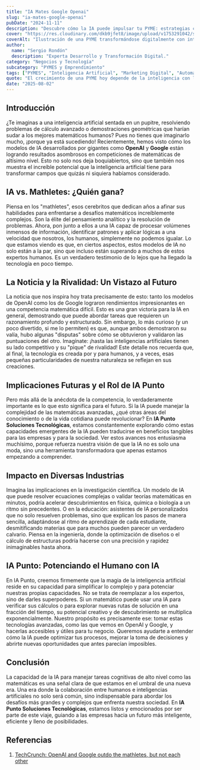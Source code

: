 ```yaml
---
title: "IA Mates Google Openai"
slug: "ia-mates-google-openai"
pubDate: "2024-11-11"
description: "Descubre cómo la IA puede impulsar tu PYME: estrategias concretas de marketing, automatización y datos para aumentar ventas."
cover: "https://res.cloudinary.com/dkb9jfet8/image/upload/v1753291042/small-business_kk56r6.jpg"
coverAlt: "Ilustración de una PYME transformándose digitalmente con inteligencia artificial."
author:
  name: "Sergio Rondón"
  description: "Experta Desarrollo y Transformación Digital."
category: "Negocios y Tecnología"
subcategory: "PYMES y Emprendimiento"
tags: ["PYMES", "Inteligencia Artificial", "Marketing Digital", "Automatización", "Ventas"]
quote: "El crecimiento de una PYME hoy depende de la inteligencia con la que se aplican datos, IA y estrategia. — Sergio Rondón"
date: "2025-08-02"
---
```




<h2 id="introduccion">Introducción</h2>

¿Te imaginas a una inteligencia artificial sentada en un pupitre, resolviendo problemas de cálculo avanzado o demostraciones geométricas que harían sudar a los mejores matemáticos humanos? Pues no tienes que imaginarlo mucho, ¡porque ya está sucediendo! Recientemente, hemos visto cómo los modelos de IA desarrollados por gigantes como <strong>OpenAI</strong> y <strong>Google</strong> están logrando resultados asombrosos en competiciones de matemáticas de altísimo nivel. Esto no solo nos deja boquiabiertos, sino que también nos muestra el increíble potencial que la inteligencia artificial tiene para transformar campos que quizás ni siquiera habíamos considerado.

<h2 id="ia-vs-mathletes">IA vs. Mathletes: ¿Quién gana?</h2>

Piensa en los "mathletes", esos cerebritos que dedican años a afinar sus habilidades para enfrentarse a desafíos matemáticos increíblemente complejos. Son la élite del pensamiento analítico y la resolución de problemas. Ahora, pon junto a ellos a una IA capaz de procesar volúmenes inmensos de información, identificar patrones y aplicar lógicas a una velocidad que nosotros, los humanos, simplemente no podemos igualar. Lo que estamos viendo es que, en ciertos aspectos, estos modelos de IA no solo están a la par, sino que incluso están superando a muchos de estos expertos humanos. Es un verdadero testimonio de lo lejos que ha llegado la tecnología en poco tiempo.

<h2 id="la-noticia-y-la-rivalidad">La Noticia y la Rivalidad: Un Vistazo al Futuro</h2>

La noticia que nos inspira hoy trata precisamente de esto: tanto los modelos de OpenAI como los de Google lograron rendimientos impresionantes en una competencia matemática difícil. Esto es una gran victoria para la IA en general, demostrando que puede abordar tareas que requieren un razonamiento profundo y estructurado. Sin embargo, lo más curioso (y un poco divertido, si me lo permiten) es que, aunque ambos demostraron su valía, hubo algunas "disputas" sobre cómo se obtuvieron y validaron las puntuaciones del otro. Imagínate: ¡hasta las inteligencias artificiales tienen su lado competitivo y su "pique" de rivalidad! Este detalle nos recuerda que, al final, la tecnología es creada por y para humanos, y a veces, esas pequeñas particularidades de nuestra naturaleza se reflejan en sus creaciones.

<h2 id="implicaciones-futuras-y-el-rol-de-ia-punto">Implicaciones Futuras y el Rol de IA Punto</h2>

Pero más allá de la anécdota de la competencia, lo verdaderamente importante es lo que esto significa para el futuro. Si la IA puede manejar la complejidad de las matemáticas avanzadas, ¿qué otras áreas del conocimiento o de la vida cotidiana puede revolucionar? En <strong>IA Punto Soluciones Tecnológicas</strong>, estamos constantemente explorando cómo estas capacidades emergentes de la IA pueden traducirse en beneficios tangibles para las empresas y para la sociedad. Ver estos avances nos entusiasma muchísimo, porque refuerza nuestra visión de que la IA no es solo una moda, sino una herramienta transformadora que apenas estamos empezando a comprender.

<h2 id="impacto-en-diversas-industrias">Impacto en Diversas Industrias</h2>

Imagina las implicaciones en la investigación científica. Un modelo de IA que puede resolver ecuaciones complejas o validar teorías matemáticas en minutos, podría acelerar descubrimientos en física, química o biología a un ritmo sin precedentes. O en la educación: asistentes de IA personalizados que no solo resuelven problemas, sino que explican los pasos de manera sencilla, adaptándose al ritmo de aprendizaje de cada estudiante, desmitificando materias que para muchos pueden parecer un verdadero calvario. Piensa en la ingeniería, donde la optimización de diseños o el cálculo de estructuras podría hacerse con una precisión y rapidez inimaginables hasta ahora.

<h2 id="ia-punto-y-colaboracion">IA Punto: Potenciando el Humano con IA</h2>

En IA Punto, creemos firmemente que la magia de la inteligencia artificial reside en su capacidad para simplificar lo complejo y para potenciar nuestras propias capacidades. No se trata de reemplazar a los expertos, sino de darles superpoderes. Si un matemático puede usar una IA para verificar sus cálculos o para explorar nuevas rutas de solución en una fracción del tiempo, su potencial creativo y de descubrimiento se multiplica exponencialmente. Nuestro propósito es precisamente ese: tomar estas tecnologías avanzadas, como las que vemos en OpenAI y Google, y hacerlas accesibles y útiles para tu negocio. Queremos ayudarte a entender cómo la IA puede optimizar tus procesos, mejorar la toma de decisiones y abrirte nuevas oportunidades que antes parecían imposibles.

<h2 id="conclusion">Conclusión</h2>

La capacidad de la IA para manejar tareas cognitivas de alto nivel como las matemáticas es una señal clara de que estamos en el umbral de una nueva era. Una era donde la colaboración entre humanos e inteligencias artificiales no solo será común, sino indispensable para abordar los desafíos más grandes y complejos que enfrenta nuestra sociedad. En <strong>IA Punto Soluciones Tecnológicas</strong>, estamos listos y emocionados por ser parte de este viaje, guiando a las empresas hacia un futuro más inteligente, eficiente y lleno de posibilidades.

<h2 id="referencias">Referencias</h2>

1.  <a href="https://techcrunch.com/2025/07/21/openai-and-google-outdo-the-mathletes-but-not-each-other/" target="_blank" rel="noopener noreferrer">TechCrunch: OpenAI and Google outdo the mathletes, but not each other</a>
